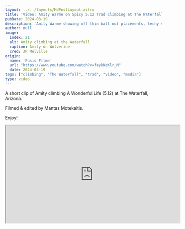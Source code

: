 ```yaml
---
layout: ../../layouts/MdPostLayout.astro
title: 'Video: Amity Warme on Spicy 5.12 Trad Climbing at The Waterfall'
pubDate: 2024-03-19
description: 'Amity Warme showing off thin ball nut placements, techy stemming and powerful bouldery sequences.'
author: null
image: 
  index: 21
  alt: Amity climbing at the Waterfall
  caption: Amity on Wolverine
  cred: JP Melville
origin: 
  name: 'Fusis Films'
  url: "https://www.youtube.com/watch?v=faykNcKlr_M"
  date: 2024-03-19
tags: ["climbing", "The Waterfall", "trad", "video", "media"]
type: video
---
```

A short clip of Amity climbing A Wonderful Life (5.12) at The Waterfall, Arizona. 

Filmed & edited by Mantas Motekaitis.

Enjoy!
<iframe class="youtube-embed" width="560" height="315" src="https://www.youtube.com/embed/faykNcKlr_M?si=gBIrcJ7haLsJaysA" title="YouTube video player" allow="accelerometer; autoplay; clipboard-write; encrypted-media; gyroscope; picture-in-picture; web-share" referrerpolicy="strict-origin-when-cross-origin" allowfullscreen></iframe>